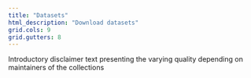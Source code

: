 ```yaml
---
title: "Datasets"
html_description: "Download datasets"
grid.cols: 9
grid.gutters: 8
---
```


Introductory disclaimer text presenting the varying quality depending on maintainers of the collections
